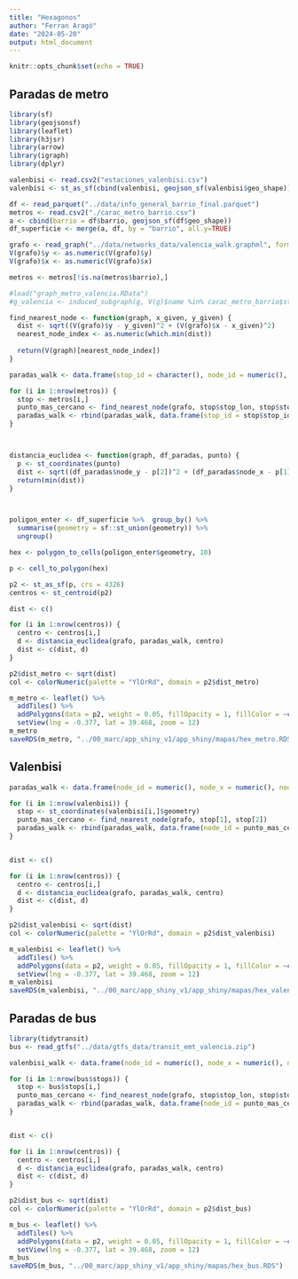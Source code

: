 ```yaml
---
title: "Hexagonos"
author: "Ferran Aragó"
date: "2024-05-20"
output: html_document
---
```


```r
knitr::opts_chunk$set(echo = TRUE)
```

## Paradas de metro

```r
library(sf)
library(geojsonsf)
library(leaflet)
library(h3jsr)
library(arrow)
library(igraph)
library(dplyr)

valenbisi <- read.csv2("estaciones_valenbisi.csv")
valenbisi <- st_as_sf(cbind(valenbisi, geojson_sf(valenbisi$geo_shape)))

df <- read_parquet("../data/info_general_barrio_final.parquet")
metros <- read.csv2("./carac_metro_barrio.csv")
a <- cbind(barrio = df$barrio, geojson_sf(df$geo_shape))
df_superficie <- merge(a, df, by = "barrio", all.y=TRUE)

grafo <- read_graph("../data/networks_data/valencia_walk.graphml", format = "graphml")
V(grafo)$y <- as.numeric(V(grafo)$y)
V(grafo)$x <- as.numeric(V(grafo)$x)

metros <- metros[!is.na(metros$barrio),]

#load("graph_metro_valencia.RData")
#g_valencia <- induced_subgraph(g, V(g)$name %in% carac_metro_barrio$stop_id[!is.na(carac_metro_barrio$barrio)])

find_nearest_node <- function(graph, x_given, y_given) {
  dist <- sqrt((V(grafo)$y - y_given)^2 + (V(grafo)$x - x_given)^2)
  nearest_node_index <- as.numeric(which.min(dist))
  
  return(V(graph)[nearest_node_index])
}

paradas_walk <- data.frame(stop_id = character(), node_id = numeric(), node_x = numeric(), node_y = numeric())

for (i in 1:nrow(metros)) {
  stop <- metros[i,]
  punto_mas_cercano <- find_nearest_node(grafo, stop$stop_lon, stop$stop_lat)
  paradas_walk <- rbind(paradas_walk, data.frame(stop_id = stop$stop_id, node_id = punto_mas_cercano$id, node_x = punto_mas_cercano$x, node_y = punto_mas_cercano$y))
}



distancia_euclidea <- function(graph, df_paradas, punto) {
  p <- st_coordinates(punto)
  dist <- sqrt((df_paradas$node_y - p[2])^2 + (df_paradas$node_x - p[1])^2)
  return(min(dist))
}



poligon_enter <- df_superficie %>%  group_by() %>%
  summarise(geometry = sf::st_union(geometry)) %>%
  ungroup()

hex <- polygon_to_cells(poligon_enter$geometry, 10)

p <- cell_to_polygon(hex)

p2 <- st_as_sf(p, crs = 4326)
centros <- st_centroid(p2)

dist <- c()

for (i in 1:nrow(centros)) {
  centro <- centros[i,]
  d <- distancia_euclidea(grafo, paradas_walk, centro)
  dist <- c(dist, d)
}

p2$dist_metro <- sqrt(dist)
col <- colorNumeric(palette = "YlOrRd", domain = p2$dist_metro)

m_metro <- leaflet() %>%
  addTiles() %>%
  addPolygons(data = p2, weight = 0.05, fillOpacity = 1, fillColor = ~col(dist_metro)) %>%
  setView(lng = -0.377, lat = 39.468, zoom = 12)
m_metro
saveRDS(m_metro, "../00_marc/app_shiny_v1/app_shiny/mapas/hex_metro.RDS")
```


## Valenbisi

```r
paradas_walk <- data.frame(node_id = numeric(), node_x = numeric(), node_y = numeric())

for (i in 1:nrow(valenbisi)) {
  stop <- st_coordinates(valenbisi[i,]$geometry)
  punto_mas_cercano <- find_nearest_node(grafo, stop[1], stop[2])
  paradas_walk <- rbind(paradas_walk, data.frame(node_id = punto_mas_cercano$id, node_x = punto_mas_cercano$x, node_y = punto_mas_cercano$y))
}


dist <- c()

for (i in 1:nrow(centros)) {
  centro <- centros[i,]
  d <- distancia_euclidea(grafo, paradas_walk, centro)
  dist <- c(dist, d)
}

p2$dist_valenbisi <- sqrt(dist)
col <- colorNumeric(palette = "YlOrRd", domain = p2$dist_valenbisi)

m_valenbisi <- leaflet() %>%
  addTiles() %>%
  addPolygons(data = p2, weight = 0.05, fillOpacity = 1, fillColor = ~col(dist_valenbisi)) %>%
  setView(lng = -0.377, lat = 39.468, zoom = 12)
m_valenbisi
saveRDS(m_valenbisi, "../00_marc/app_shiny_v1/app_shiny/mapas/hex_valenbisi.RDS")
```



## Paradas de bus

```r
library(tidytransit)
bus <- read_gtfs("../data/gtfs_data/transit_emt_valencia.zip")

valenbisi_walk <- data.frame(node_id = numeric(), node_x = numeric(), node_y = numeric())

for (i in 1:nrow(bus$stops)) {
  stop <- bus$stops[i,]
  punto_mas_cercano <- find_nearest_node(grafo, stop$stop_lon, stop$stop_lat)
  paradas_walk <- rbind(paradas_walk, data.frame(node_id = punto_mas_cercano$id, node_x = punto_mas_cercano$x, node_y = punto_mas_cercano$y))
}


dist <- c()

for (i in 1:nrow(centros)) {
  centro <- centros[i,]
  d <- distancia_euclidea(grafo, paradas_walk, centro)
  dist <- c(dist, d)
}

p2$dist_bus <- sqrt(dist)
col <- colorNumeric(palette = "YlOrRd", domain = p2$dist_bus)

m_bus <- leaflet() %>%
  addTiles() %>%
  addPolygons(data = p2, weight = 0.05, fillOpacity = 1, fillColor = ~col(dist_bus)) %>%
  setView(lng = -0.377, lat = 39.468, zoom = 12)
m_bus
saveRDS(m_bus, "../00_marc/app_shiny_v1/app_shiny/mapas/hex_bus.RDS")
```






























